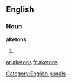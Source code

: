 ==English==

===Noun===
'''aketons'''

# {{plural of|[[aketon]]}}

[[Category:English plurals]]

[[ar:aketons]]
[[fr:aketons]]
